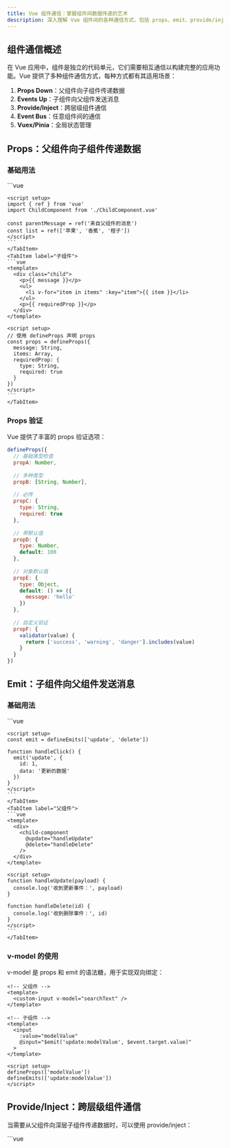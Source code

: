 ```yaml
---
title: Vue 组件通信：掌握组件间数据传递的艺术
description: 深入理解 Vue 组件间的各种通信方式，包括 props、emit、provide/inject 等
---
```



## 组件通信概述

在 Vue 应用中，组件是独立的代码单元，它们需要相互通信以构建完整的应用功能。Vue 提供了多种组件通信方式，每种方式都有其适用场景：

1. **Props Down**：父组件向子组件传递数据
2. **Events Up**：子组件向父组件发送消息
3. **Provide/Inject**：跨层级组件通信
4. **Event Bus**：任意组件间的通信
5. **Vuex/Pinia**：全局状态管理

## Props：父组件向子组件传递数据

### 基础用法

<Tabs>
    <TabItem label="父组件">
    ```vue
    <template>
      <div class="parent">
        <child-component
          :message="parentMessage"
          :items="list"
          required-prop="必传值"
        />
      </div>
    </template>

    <script setup>
    import { ref } from 'vue'
    import ChildComponent from './ChildComponent.vue'

    const parentMessage = ref('来自父组件的消息')
    const list = ref(['苹果', '香蕉', '橙子'])
    </script>
    ```
    </TabItem>
    <TabItem label="子组件">
    ```vue
    <template>
      <div class="child">
        <p>{{ message }}</p>
        <ul>
          <li v-for="item in items" :key="item">{{ item }}</li>
        </ul>
        <p>{{ requiredProp }}</p>
      </div>
    </template>

    <script setup>
    // 使用 defineProps 声明 props
    const props = defineProps({
      message: String,
      items: Array,
      requiredProp: {
        type: String,
        required: true
      }
    })
    </script>
    ```
    </TabItem>
</Tabs>

### Props 验证

Vue 提供了丰富的 props 验证选项：

```js
defineProps({
  // 基础类型检查
  propA: Number,
  
  // 多种类型
  propB: [String, Number],
  
  // 必传
  propC: {
    type: String,
    required: true
  },
  
  // 带默认值
  propD: {
    type: Number,
    default: 100
  },
  
  // 对象默认值
  propE: {
    type: Object,
    default: () => ({
      message: 'hello'
    })
  },
  
  // 自定义验证
  propF: {
    validator(value) {
      return ['success', 'warning', 'danger'].includes(value)
    }
  }
})
```

## Emit：子组件向父组件发送消息

### 基础用法

<Tabs>
    <TabItem label="子组件">
    ```vue
    <template>
      <div>
        <button @click="handleClick">点击发送消息</button>
      </div>
    </template>

    <script setup>
    const emit = defineEmits(['update', 'delete'])

    function handleClick() {
      emit('update', {
        id: 1,
        data: '更新的数据'
      })
    }
    </script>
    ```
    </TabItem>
    <TabItem label="父组件">
    ```vue
    <template>
      <div>
        <child-component
          @update="handleUpdate"
          @delete="handleDelete"
        />
      </div>
    </template>

    <script setup>
    function handleUpdate(payload) {
      console.log('收到更新事件：', payload)
    }

    function handleDelete(id) {
      console.log('收到删除事件：', id)
    }
    </script>
    ```
    </TabItem>
</Tabs>

### v-model 的使用

v-model 是 props 和 emit 的语法糖，用于实现双向绑定：

```vue
<!-- 父组件 -->
<template>
  <custom-input v-model="searchText" />
</template>

<!-- 子组件 -->
<template>
  <input
    :value="modelValue"
    @input="$emit('update:modelValue', $event.target.value)"
  >
</template>

<script setup>
defineProps(['modelValue'])
defineEmits(['update:modelValue'])
</script>
```

## Provide/Inject：跨层级组件通信

当需要从父组件向深层子组件传递数据时，可以使用 provide/inject：

<Tabs>
    <TabItem label="父组件">
    ```vue
    <script setup>
    import { provide, ref } from 'vue'

    const theme = ref('dark')
    const updateTheme = (newTheme) => {
      theme.value = newTheme
    }

    // 提供数据和方法
    provide('theme', {
      theme,
      updateTheme
    })
    </script>
    ```
    </TabItem>
    <TabItem label="深层子组件">
    ```vue
    <template>
      <div :class="theme.theme">
        <button @click="toggleTheme">
          切换主题
        </button>
      </div>
    </template>

    <script setup>
    import { inject } from 'vue'

    // 注入数据和方法
    const theme = inject('theme')

    function toggleTheme() {
      theme.updateTheme(
        theme.theme === 'dark' ? 'light' : 'dark'
      )
    }
    </script>
    ```
    </TabItem>
</Tabs>

### 使用 Symbol 作为 Key

为了避免命名冲突，可以使用 Symbol 作为 provide/inject 的 key：

```js
// keys.js
export const themeSymbol = Symbol('theme')

// 父组件
provide(themeSymbol, theme)

// 子组件
const theme = inject(themeSymbol)
```

## 事件总线：任意组件间通信

虽然 Vue 3 移除了内置的事件总线，但我们可以使用第三方库或自己实现一个简单的事件总线：

```js
// eventBus.js
import { ref } from 'vue'

class EventBus {
  constructor() {
    this.events = ref(new Map())
  }

  on(event, callback) {
    if (!this.events.value.has(event)) {
      this.events.value.set(event, [])
    }
    this.events.value.get(event).push(callback)
  }

  emit(event, data) {
    if (this.events.value.has(event)) {
      this.events.value.get(event).forEach(callback => callback(data))
    }
  }

  off(event, callback) {
    if (this.events.value.has(event)) {
      const callbacks = this.events.value.get(event)
      const index = callbacks.indexOf(callback)
      if (index > -1) callbacks.splice(index, 1)
    }
  }
}

export default new EventBus()
```

使用事件总线：

```js
// 组件 A
import eventBus from './eventBus'

eventBus.emit('userLoggedIn', { id: 1, name: 'Alice' })

// 组件 B
import eventBus from './eventBus'

eventBus.on('userLoggedIn', (user) => {
  console.log('用户登录：', user)
})
```

## 最佳实践

1. **选择合适的通信方式**
   - 父子组件：优先使用 props/emit
   - 跨多层级：考虑 provide/inject
   - 全局状态：使用 Vuex/Pinia
   - 简单的全局通信：事件总线

2. **Props 的设计原则**
   - 明确的命名
   - 适当的类型验证
   - 合理的默认值
   - 必要的文档注释

3. **避免过度通信**
   - 组件职责要单一
   - 避免过深的组件层级
   - 合理使用状态管理

## 总结

Vue 提供了丰富的组件通信方式，每种方式都有其适用场景：

- Props/Emit：最基础、最常用的父子组件通信方式
- Provide/Inject：适用于深层组件通信
- 事件总线：适用于简单的全局通信
- Vuex/Pinia：适用于复杂的状态管理

选择合适的通信方式对于构建可维护的 Vue 应用至关重要。在实际开发中，应根据具体场景选择最合适的通信方式，并遵循最佳实践原则。